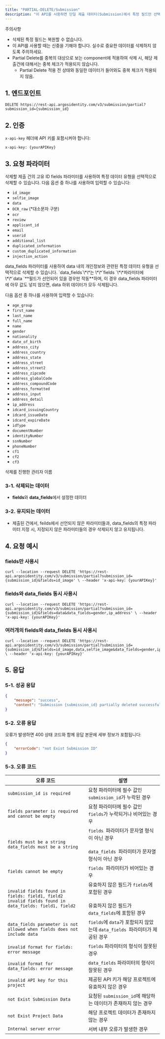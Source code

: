 ```yaml
---
title: "PARTIAL-DELETE/Submission"
description: "이 API를 사용하면 단일 제출 데이터(Submission)에서 특정 필드만 선택적으로 삭제할 수 있습니다. 전체 삭제와 달리, 필요한 데이터는 보존하면서 민감한 정보만 제거할 수 있어 고객사의 내부 정책에 맞춰 유연하게 활용할 수 있습니다."
---
```


<Warning>
  주의사항

  - 삭제된 특정 필드는 복원할 수 없습니다.
  - 이 API를 사용할 때는 신중을 기해야 합니다. 실수로 중요한 데이터를 삭제하지 않도록 주의하세요.
  - Partial Delete를 중복의 대상으로 보는 component에 적용하여 삭제 시, 해당 제출건에 대해서는 중복 체크가 적용되지 않습니다.
    - Partial Delete 적용 전 상태와 동일한 데이터가 들어와도 중복 체크가 적용되지 않음.
</Warning>

## 1. 엔드포인트

```text PARTIAL-DELETE/Submission
DELETE https://rest-api.argosidentity.com/v3/submission/partial?submission_id={submission_id}
```

## 2. 인증

`x-api-key` 헤더에 API 키를 포함시켜야 합니다:

```text x-api-key
x-api-key: {yourAPIKey}
```

## 3. 요청 파라미터

<ResponseField name="submission_id" type="string" required="true">
  삭제할 제출 건의 고유 ID
</ResponseField>

<ResponseField name="fields" type="string" required="false">
  fields 파라미터를 사용하여 특정 데이터 유형을 선택적으로 삭제할 수 있습니다.
  다음 옵션 중 하나를 사용하여 입력할 수 있습니다:

  - `id_image`
  - `selfie_image`
  - `data`
  - `OCR_raw` (\*대소문자 구분)
  - `ocr`
  - `review`
  - `applicant_id`
  - `email`
  - `userid`
  - `additional_list`
  - `duplicated_information`
  - `custom_duplicated_information`
  - `injection_action`
</ResponseField>

<ResponseField name="data_fields" type="string">
  data_fields 파라미터를 사용하여 data 내의 개인정보와 관련된 특정 데이터 유형을 선택적으로 삭제할 수 있습니다. `data_fields`\*\*는 \*\*`fields `\*\*파라미터에 \*\*`data `**필드가 선언되어 있을 경우만 작동**하며, 이 경우 data_fields 파라미터에 아무 값도 넣지 않으면, data 하위 데이터가 모두 삭제됩니다.

  다음 옵션 중 하나를 사용하여 입력할 수 있습니다:

  - `age_group`
  - `first_name`
  - `last_name`
  - `full_name`
  - `name`
  - `gender`
  - `nationality`
  - `date_of_birth`
  - `address_city`
  - `address_country`
  - `address_state`
  - `address_street`
  - `address_street2`
  - `address_zipcode`
  - `address_globalCode`
  - `address_compoundCode`
  - `address_formatted`
  - `address_input`
  - `address_detail`
  - `ip_address`
  - `idcard_issuingCountry`
  - `idcard_issueDate`
  - `idcard_expireDate`
  - `idType`
  - `documentNumber`
  - `identityNumber`
  - `ssnNumber`
  - `phoneNumber`
  - `cf1`
  - `cf2`
  - `cf3`
</ResponseField>

<ResponseField name="admin_name" type="string">
  삭제를 진행한 관리자 이름
</ResponseField>

### 3-1. 삭제되는 데이터

- **fields**와 **data_fields**에서 설정한 데이터

### 3-2. 유지되는 데이터

- 제출된 건에서, feilds에서 선언되지 않은 파라미터들과, data_fields의 특정 파라미터 지정 시, 지정되지 않은 파라미터들의 경우 삭제되지 않고 유지됩니다.

## 4. 요청 예시

### fields만 사용시

```curl PARTIAL-DELETE/Submission
curl --location --request DELETE 'https://rest-api.argosidentity.com/v3/submission/partial?submission_id={submission_id}&fields=id_image' \ --header 'x-api-key: {yourAPIKey}'
```

### fields와 data_fields 동시 사용시

```curl PARTIAL-DELETE/Submission
curl --location --request DELETE 'https://rest-api.argosidentity.com/v3/submission/partial?submission_id={submission_id}&fields=data&data_fields=gender,ip_address' \ --header 'x-api-key: {yourAPIKey}'
```

### 여러개의 fields와 data_fields 동시 사용시

```curl PARTIAL-DELETE/Submission
curl --location --request DELETE 'https://rest-api.argosidentity.com/v3/submission/partial?submission_id={submission_id}&fields=id_image,data,selfie_image&data_fields=gender,ip_address' \ --header 'x-api-key: {yourAPIKey}'
```


## 5. 응답

### 5-1. 성공 응답

```result.json
{
	"message": "success",
	"content": "Submission {submission_id} partially deleted successfully."
}
```

### 5-2. 오류 응답

오류가 발생하면 400 상태 코드와 함께 응답 본문에 세부 정보가 포함됩니다:

```json error.json
{
    "errorCode": "not Exist Submission ID"
}
```

### 5-3. 오류 코드

| 오류 코드                                                                                                       | 설명                                                                        |
| ----------------------------------------------------------------------------------------------------------- | ------------------------------------------------------------------------- |
| `submission_id is required`                                                                                 | 요청 파라미터에 필수 값인 `submission_id`가 누락된 경우                                    |
| `fields parameter is required and cannot be empty`                                                          | 요청 파라미터에 필수 값인 `fields`가 누락되거나 비어있는 경우                                    |
| `fields must be a string`<br />`data_fields must be a string`                                               | `fields `파라미터가 문자열 형식이 아닌 경우<br /><br />`data_fields `파라미터가 문자열 형식이 아닌 경우 |
| `fields cannot be empty`                                                                                    | `fields `파라미터가 비어있는 경우                                                    |
| `invalid fields found in fields: field1, field2`<br />`invalid fields found in data_fields: field1, field2` | 유효하지 않은 필드가 `fields`에 포함된 경우<br /><br />유효하지 않은 필드가 `data_fields`에 포함된 경우 |
| `data_fields parameter is not allowed when fields does not include data`                                    | `fields`에 `data`가 포함되지 않았는데 `data_fields `파라미터가 제공된 경우                    |
| `invalid format for fields: error message`                                                                  | `fields` 파라미터의 형식이 잘못된 경우                                                 |
| `invalid format for data_fields: error message`                                                             | `data_fields` 파라미터의 형식이 잘못된 경우                                            |
| `invalid API key for this project`                                                                          | 제공된 API 키가 해당 프로젝트에 유효하지 않은 경우                                            |
| `not Exist Submission Data`                                                                                 | 요청된 `submission_id`에 해당하는 데이터가 존재하지 않는 경우                                 |
| `not Exist Project Data`                                                                                    | 해당 프로젝트 데이터가 존재하지 않는 경우                                                   |
| `Internal server error`                                                                                     | 서버 내부 오류가 발생한 경우                                                          |